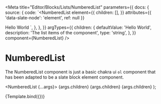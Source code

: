 
<Meta
  title="Editor/Blocks/Lists/NumberedList"
  parameters={{
    docs: {
      source: {
        code: `<NumberedList
  element={{
    children: [],
  }}
  attributes={{ 'data-slate-node': 'element', ref: null }}
>
  <ListItem>Hello World</ListItem>
</NumberedList>`,
      },
    },
  }}
  argTypes={{
    children: {
      defaultValue: 'Hello World',
      description: 'The list items of the component',
      type: 'string',
    },
  }}
  component={NumberedList}
/>

# NumberedList

The NumberedList component is just a basic chakra ui `ol` component that has been adapted to be a slate block element component.

  <NumberedList {...args}>
    <ListItem>{args.children}</ListItem>
    <ListItem>{args.children}</ListItem>
    <ListItem>{args.children}</ListItem>
  </NumberedList>
);

<Canvas>
  <Story name="NumberedList">{Template.bind({})}</Story>
</Canvas>

<Props story="NumberedList" />
